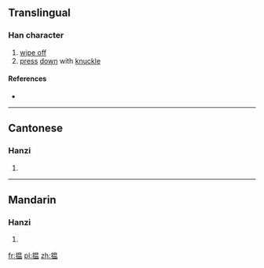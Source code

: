 {{also|搵}}
==Translingual==

===Han character===
{{Han char|rn=64|rad=手|as=09|sn=12|four=|canj=QABT|ids=⿰扌昷}}

# [[wipe off]]
# [[press]] [[down]] with [[knuckle]]

====References====
* {{Han ref|kx=0445.341|hdz=31916.030|uh=63FE|ud=25598}}

----

==Cantonese==

===Hanzi===
{{yue-hanzi|jyut=[[wan3]]|y=wan3|tra=搵}}

# {{defn|lang=yue|sort=手09}}

----

==Mandarin==

===Hanzi===
{{cmn-hanzi|tra=搵|pin=[[wèn]] ([[wen4]])|wg=wen<sup>4</sup>}}

# {{defn|lang=cmn|sort=手09}}

[[fr:揾]]
[[pl:揾]]
[[zh:揾]]